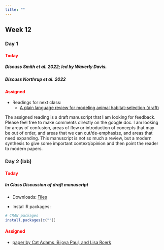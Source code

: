 ```yaml
---
title: ""
---
```


## Week 12

### Day 1

#### [Today]{style="color:red;"}

##### Discuss Smith et al. 2022; led by Waverly Davis.

##### Discuss Northrup et al. 2022

#### [Assigned]{style="color:red;"}
 -   Readings for next class:
     - <a href="https://docs.google.com/document/d/171sCFawqLIFo472D7Tfhitlrj-sbJ6zDnYtOlbI4ijM/edit?usp=sharing">A plain language review for modeling animal habitat-selection (draft) </a>

The assigned reading is a draft manuscript that I am looking for feedback. Please feel free to make comments directly on the google doc. I am looking for areas of confusion, areas of flow or introduction of concepts that may be out of order, and areas that we can cut/de-emphasize, and areas that need expanding. This manuscript is not so much a review, but a modern synthesis to give some important context/opinion and then point the reader to modern papers.

 
### Day 2 (lab)

#### [Today]{style="color:red;"}

##### **In Class Discussion of draft manuscript**

-   Downloads: <a href="/classfiles/habsel/XXX.zip">Files</a>

-   Install R packages:

```r
# CRAN packages
install.packages(c(""))
```


#### [Assigned]{style="color:red;"}
- <a href="/readings/Wright et al 2020.pdf">paper by Cat Adams, Bijoya Paul, and Lisa Roerk</a>







